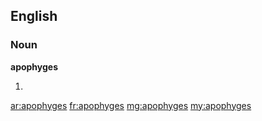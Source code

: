 ==English==

===Noun===
'''apophyges'''

# {{plural of|apophyge}}

[[ar:apophyges]]
[[fr:apophyges]]
[[mg:apophyges]]
[[my:apophyges]]